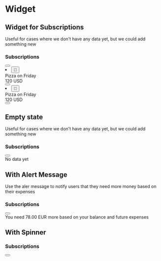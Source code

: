 
<Meta title="Components/Widget" />

# Widget

## Widget for Subscriptions

Useful for cases where we don't have any data yet, but we could add something new

<UnstyledWithTheme>
  <div className="widget">
    <div className="widget-header">
      <h3 className="widget-title">Subscriptions</h3>
      <button type="button" className="icon-button">
        <PlusIcon />
      </button>
    </div>
    <div className="widget-content">
      <div className="subscriptions-list">
        <li className="subscription">
          <button className="emoji-circle-with-check">
            <span className="emoji-circle-with-check-category">🍕</span>
            <span className="emoji-circle-with-check-check"><CheckIcon /></span>
          </button>
          <div className="subscription-information">
            <div className="subscription-information-name">Pizza on Friday</div>
            <div className="subscription-information-amount">120 USD</div>
          </div>
          <button type="button" className="icon-button">
            <MoreVertical />
          </button>
        </li>
        <li className="subscription">
          <button className="emoji-circle-with-check emoji-circle-with-check-completed">
            <span className="emoji-circle-with-check-category">🍕</span>
            <span className="emoji-circle-with-check-check"><CheckIcon /></span>
          </button>
          <div className="subscription-information">
            <div className="subscription-information-name">Pizza on Friday</div>
            <div className="subscription-information-amount">120 USD</div>
          </div>
          <button type="button" className="icon-button">
            <MoreVertical />
          </button>
        </li>
      </div>
    </div>
  </div>
</UnstyledWithTheme>

## Empty state

Useful for cases where we don't have any data yet, but we could add something new

<UnstyledWithTheme>
  <div className="widget">
    <div className="widget-header">
      <h3 className="widget-title">Subscriptions</h3>
      <button type="button" className="icon-button">
        <PlusIcon />
      </button>
    </div>
    <div className="widget-content">
      <div className="box box-1">
        <span>No data yet</span>
      </div>
    </div>
  </div>
</UnstyledWithTheme>


## With Alert Message

Use the aler message to notify users that they need more money based on their expenses

<UnstyledWithTheme>
  <div className="widget">
    <div className="widget-header">
      <h3 className="widget-title">Subscriptions</h3>
      <button type="button" className="icon-button">
        <PlusIcon />
      </button>
    </div>
    <div className="widget-content">
      <div className="alert">
        <span className="alert-icon">
          <AlertIcon />
        </span>
        <span>You need 78.00 EUR more based on your balance and future expenses</span>
      </div>
    </div>
  </div>
</UnstyledWithTheme>

## With Spinner

<UnstyledWithTheme>
  <div className="widget">
    <div className="widget-header">
      <h3 className="widget-title">Subscriptions</h3>
      <button type="button" className="icon-button">
        <PlusIcon />
      </button>
    </div>
    <div className="widget-content">
      <div className="spinner-container">
        <div className="spinner" />
      </div>
    </div>
  </div>
</UnstyledWithTheme>
